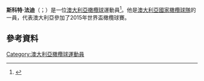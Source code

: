 {{expand|time=2015-11-22T07:30:52+00:00}}
'''斯科特·法迪'''（{{lang-en|Scott Fardy}}；{{bd|1984年|7月5日}}）是一位[[澳大利亞|澳大利亞]][[橄欖球|橄欖球]]運動員<ref>{{cite web|title=Scott Fardy|url=http://www.rugby.com.au/wallabies/TheTeam/WallabiesProfiles/ProfilePage/tabid/1513/playerid/58/Default.aspx|work=rugby.com.au|publisher=[[Australian_Rugby_Union|Australian Rugby Union]]|accessdate=15 January 2014|archive-date=2012-03-05|archive-url=https://web.archive.org/web/20120305211507/http://www.rugby.com.au/wallabies/TheTeam/WallabiesProfiles/ProfilePage/tabid/1513/playerid/58/Default.aspx|dead-url=no}}</ref>。他是[[澳大利亞國家橄欖球隊|澳大利亞國家橄欖球隊]]的一員，代表澳大利亞參加了2015年世界盃橄欖球賽。
==參考資料==
{{Reflist}}
[[Category:澳大利亞橄欖球運動員|Category:澳大利亞橄欖球運動員]]